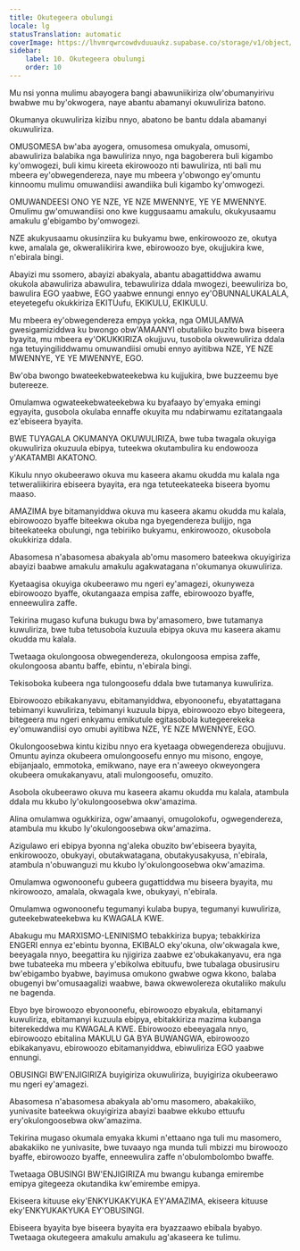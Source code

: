 ```yaml
---
title: Okutegeera obulungi
locale: lg
statusTranslation: automatic
coverImage: https://lhvmrqwrcowdvduuaukz.supabase.co/storage/v1/object/public/strapi-uploads/small_cover-educacion-fundamental.webp-2d51a7828a2b1309555be27f7e2a61a0.webp
sidebar:
    label: 10. Okutegeera obulungi
    order: 10
---
```

Mu nsi yonna mulimu abayogera bangi abawuniikiriza olw'obumanyirivu bwabwe mu by'okwogera, naye abantu abamanyi okuwuliriza batono.

Okumanya okuwuliriza kizibu nnyo, abatono be bantu ddala abamanyi okuwuliriza.

OMUSOMESA bw'aba ayogera, omusomesa omukyala, omusomi, abawuliriza balabika nga bawuliriza nnyo, nga bagoberera buli kigambo ky'omwogezi, buli kimu kireeta ekirowoozo nti bawuliriza, nti bali mu mbeera ey'obwegendereza, naye mu mbeera y'obwongo ey'omuntu kinnoomu mulimu omuwandiisi awandiika buli kigambo ky'omwogezi.

OMUWANDEESI ONO YE NZE, YE NZE MWENNYE, YE YE MWENNYE. Omulimu gw'omuwandiisi ono kwe kuggusaamu amakulu, okukyusaamu amakulu g'ebigambo by'omwogezi.

NZE akukyusaamu okusinziira ku bukyamu bwe, enkirowoozo ze, okutya kwe, amalala ge, okweraliikirira kwe, ebirowoozo bye, okujjukira kwe, n'ebirala bingi.

Abayizi mu ssomero, abayizi abakyala, abantu abagattiddwa awamu okukola abawuliriza abawulira, tebawuliriza ddala mwogezi, beewuliriza bo, bawulira EGO yaabwe, EGO yaabwe ennungi ennyo ey'OBUNNALUKALALA, eteyetegefu okukkiriza EKITUufu, EKIKULU, EKIKULU.

Mu mbeera ey'obwegendereza empya yokka, nga OMULAMWA gwesigamiziddwa ku bwongo obw'AMAANYI obutaliiko buzito bwa biseera byayita, mu mbeera ey'OKUKKIRIZA okujjuvu, tusobola okwewuliriza ddala nga tetuyingiliddwamu omuwandiisi omubi ennyo ayitibwa NZE, YE NZE MWENNYE, YE YE MWENNYE, EGO.

Bw'oba bwongo bwateekebwateekebwa ku kujjukira, bwe buzzeemu bye butereeze.

Omulamwa ogwateekebwateekebwa ku byafaayo by'emyaka emingi egyayita, gusobola okulaba ennaffe okuyita mu ndabirwamu ezitatangaala ez'ebiseera byayita.

BWE TUYAGALA OKUMANYA OKUWULIRIZA, bwe tuba twagala okuyiga okuwuliriza okuzuula ebipya, tuteekwa okutambulira ku endowooza y'AKATAMBI AKATONO.

Kikulu nnyo okubeerawo okuva mu kaseera akamu okudda mu kalala nga tetweraliikirira ebiseera byayita, era nga tetuteekateeka biseera byomu maaso.

AMAZIMA bye bitamanyiddwa okuva mu kaseera akamu okudda mu kalala, ebirowoozo byaffe biteekwa okuba nga byegendereza bulijjo, nga biteekateeka obulungi, nga tebiriiko bukyamu, enkirowoozo, okusobola okukkiriza ddala.

Abasomesa n'abasomesa abakyala ab'omu masomero bateekwa okuyigiriza abayizi baabwe amakulu amakulu agakwatagana n'okumanya okuwuliriza.

Kyetaagisa okuyiga okubeerawo mu ngeri ey'amagezi, okunyweza ebirowoozo byaffe, okutangaaza empisa zaffe, ebirowoozo byaffe, enneewulira zaffe.

Tekirina mugaso kufuna bukugu bwa by'amasomero, bwe tutamanya kuwuliriza, bwe tuba tetusobola kuzuula ebipya okuva mu kaseera akamu okudda mu kalala.

Twetaaga okulongoosa obwegendereza, okulongoosa empisa zaffe, okulongoosa abantu baffe, ebintu, n'ebirala bingi.

Tekisoboka kubeera nga tulongoosefu ddala bwe tutamanya kuwuliriza.

Ebirowoozo ebikakanyavu, ebitamanyiddwa, ebyonoonefu, ebyatattagana tebimanyi kuwuliriza, tebimanyi kuzuula bipya, ebirowoozo ebyo bitegeera, bitegeera mu ngeri enkyamu emikutule egitasobola kutegeerekeka ey'omuwandiisi oyo omubi ayitibwa NZE, YE NZE MWENNYE, EGO.

Okulongoosebwa kintu kizibu nnyo era kyetaaga obwegendereza obujjuvu. Omuntu ayinza okubeera omulongoosefu ennyo mu misono, engoye, ebijanjaalo, emmotoka, emikwano, naye era n'aweeyo okweyongera okubeera omukakanyavu, atali mulongoosefu, omuzito.

Asobola okubeerawo okuva mu kaseera akamu okudda mu kalala, atambula ddala mu kkubo ly'okulongoosebwa okw'amazima.

Alina omulamwa ogukkiriza, ogw'amaanyi, omugolokofu, ogwegendereza, atambula mu kkubo ly'okulongoosebwa okw'amazima.

Azigulawo eri ebipya byonna ng'aleka obuzito bw'ebiseera byayita, enkirowoozo, obukyayi, obutakwatagana, obutakyusakyusa, n'ebirala, atambula n'obuwanguzi mu kkubo ly'okulongoosebwa okw'amazima.

Omulamwa ogwonoonefu gubeera gugattiddwa mu biseera byayita, mu nkirowoozo, amalala, okwagala kwe, obukyayi, n'ebirala.

Omulamwa ogwonoonefu tegumanyi kulaba bupya, tegumanyi kuwuliriza, guteekebwateekebwa ku KWAGALA KWE.

Abakugu mu MARXISMO-LENINISMO tebakkiriza bupya; tebakkiriza ENGERI ennya ez'ebintu byonna, EKIBALO eky'okuna, olw'okwagala kwe, beeyagala nnyo, beegattira ku njigiriza zaabwe ez'obukakanyavu, era nga bwe tubateeka mu mbeera y'ebikolwa ebituufu, bwe tubalaga obusirusiru bw'ebigambo byabwe, bayimusa omukono gwabwe ogwa kkono, balaba obugenyi bw'omusaagalizi waabwe, bawa okwewolereza okutaliiko makulu ne bagenda.

Ebyo bye birowoozo ebyonoonefu, ebirowoozo ebyakula, ebitamanyi kuwuliriza, ebitamanyi kuzuula ebipya, ebitakkiriza mazima kubanga biterekeddwa mu KWAGALA KWE. Ebirowoozo ebeeyagala nnyo, ebirowoozo ebitalina MAKULU GA BYA BUWANGWA, ebirowoozo ebikakanyavu, ebirowoozo ebitamanyiddwa, ebiwuliriza EGO yaabwe ennungi.

OBUSINGI BW'ENJIGIRIZA buyigiriza okuwuliriza, buyigiriza okubeerawo mu ngeri ey'amagezi.

Abasomesa n'abasomesa abakyala ab'omu masomero, abakakiiko, yunivasite bateekwa okuyigiriza abayizi baabwe ekkubo ettuufu ery'okulongoosebwa okw'amazima.

Tekirina mugaso okumala emyaka kkumi n'ettaano nga tuli mu masomero, abakakiiko ne yunivasite, bwe tuvaayo nga munda tuli mbizzi mu birowoozo byaffe, ebirowoozo byaffe, enneewulira zaffe n'obulombolombo bwaffe.

Twetaaga OBUSINGI BW'ENJIGIRIZA mu bwangu kubanga emirembe emipya gitegeeza okutandika kw'emirembe emipya.

Ekiseera kituuse eky'ENKYUKAKYUKA EY'AMAZIMA, ekiseera kituuse eky'ENKYUKAKYUKA EY'OBUSINGI.

Ebiseera byayita bye biseera byayita era byazzaawo ebibala byabyo. Twetaaga okutegeera amakulu amakulu ag'akaseera ke tulimu.

